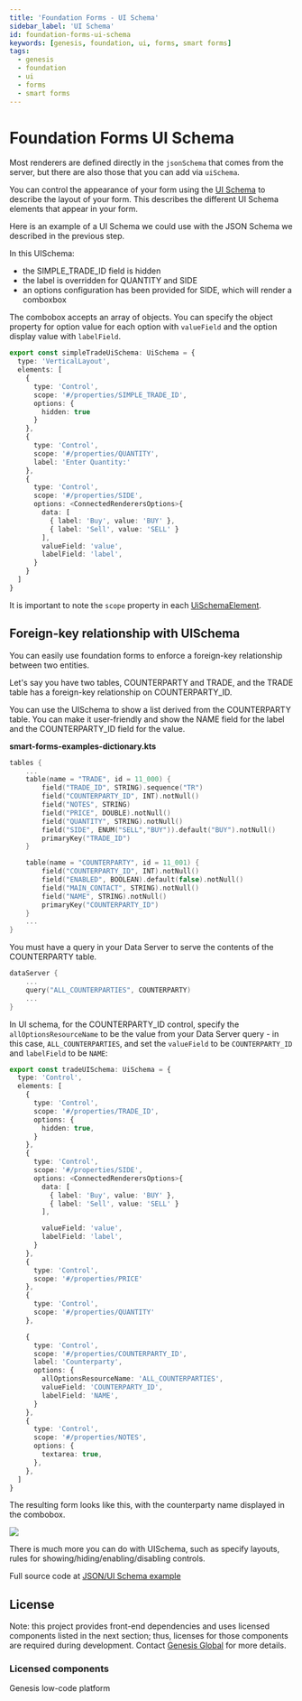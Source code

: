 ---
title: 'Foundation Forms - UI Schema'
sidebar_label: 'UI Schema'
id: foundation-forms-ui-schema
keywords: [genesis, foundation, ui, forms, smart forms]
tags:
  - genesis
  - foundation
  - ui
  - forms
  - smart forms
---

# Foundation Forms UI Schema

Most renderers are defined directly in the `jsonSchema` that comes from the server, but there are also those that you can add via `uiSchema`.

You can control the appearance of your form using the [UI Schema](/docs/api/foundation-forms.uischema/) to describe the layout of your form. This describes the different UI Schema elements that appear in your form.

Here is an example of a UI Schema we could use with the JSON Schema we described in the previous step.

In this UISchema:

- the SIMPLE_TRADE_ID field is hidden
- the label is overridden for QUANTITY and SIDE
- an options configuration has been provided for SIDE, which will render a comboxbox

The combobox accepts an array of objects. You can specify the object property for option value for each option with `valueField` and the option display value with `labelField`.


```ts
export const simpleTradeUiSchema: UiSchema = {
  type: 'VerticalLayout',
  elements: [
    {
      type: 'Control',
      scope: '#/properties/SIMPLE_TRADE_ID',
      options: {
        hidden: true
      }
    },
    {
      type: 'Control',
      scope: '#/properties/QUANTITY',
      label: 'Enter Quantity:'
    },
    {
      type: 'Control',
      scope: '#/properties/SIDE',
      options: <ConnectedRenderersOptions>{
        data: [
          { label: 'Buy', value: 'BUY' },
          { label: 'Sell', value: 'SELL' }
        ],
        valueField: 'value',
        labelField: 'label',
      }
    }
  ]
}
```

It is important to note the `scope` property in each [UiSchemaElement](/web/forms/docs/api/foundation-forms.uischemaelement/).


## Foreign-key relationship with UISchema

You can easily use foundation forms to enforce a foreign-key relationship between two entities.

Let's say you have two tables, COUNTERPARTY and TRADE, and the TRADE table has a foreign-key relationship on COUNTERPARTY_ID.

You can use the UISchema to show a list derived from the COUNTERPARTY table. You can make it user-friendly and show the NAME field for the label and the COUNTERPARTY_ID field for the value.

**smart-forms-examples-dictionary.kts**

```kts
tables {
    ...
    table(name = "TRADE", id = 11_000) {
        field("TRADE_ID", STRING).sequence("TR")
        field("COUNTERPARTY_ID", INT).notNull()
        field("NOTES", STRING)
        field("PRICE", DOUBLE).notNull()
        field("QUANTITY", STRING).notNull()
        field("SIDE", ENUM("SELL","BUY")).default("BUY").notNull()
        primaryKey("TRADE_ID")
    }

    table(name = "COUNTERPARTY", id = 11_001) {
        field("COUNTERPARTY_ID", INT).notNull()
        field("ENABLED", BOOLEAN).default(false).notNull()
        field("MAIN_CONTACT", STRING).notNull()
        field("NAME", STRING).notNull()
        primaryKey("COUNTERPARTY_ID")
    }
    ...
}
```

You must have a query in your Data Server to serve the contents of the COUNTERPARTY table.

```kts
dataServer {
    ...
    query("ALL_COUNTERPARTIES", COUNTERPARTY)
    ...
}
```


In UI schema, for the COUNTERPARTY_ID control, specify the `allOptionsResourceName` to be the value from your Data Server query - in this case, `ALL_COUNTERPARTIES`, and set the `valueField` to be `COUNTERPARTY_ID` and `labelField` to be `NAME`:

```ts
export const tradeUISchema: UiSchema = {
  type: 'Control',
  elements: [
    {
      type: 'Control',
      scope: '#/properties/TRADE_ID',
      options: {
        hidden: true,
      }
    },
    {
      type: 'Control',
      scope: '#/properties/SIDE',
      options: <ConnectedRenderersOptions>{
        data: [
          { label: 'Buy', value: 'BUY' },
          { label: 'Sell', value: 'SELL' }
        ],

        valueField: 'value',
        labelField: 'label',
      }
    },
    {
      type: 'Control',
      scope: '#/properties/PRICE'
    },
    {
      type: 'Control',
      scope: '#/properties/QUANTITY'
    },

    {
      type: 'Control',
      scope: '#/properties/COUNTERPARTY_ID',
      label: 'Counterparty',
      options: {
        allOptionsResourceName: 'ALL_COUNTERPARTIES',
        valueField: 'COUNTERPARTY_ID',
        labelField: 'NAME',
      }
    },
    {
      type: 'Control',
      scope: '#/properties/NOTES',
      options: {
        textarea: true,
      },
    },
  ]
}

```

The resulting form looks like this, with the counterparty name displayed in the combobox.

![](/img/smart-forms/foreign-key-form.png)

There is much more you can do with UISchema, such as specify layouts, rules for showing/hiding/enabling/disabling controls.

Full source code at [JSON/UI Schema example](https://github.com/genesiscommunitysuccess/form-examples/tree/main/client/src/routes/forms-json-schema)

## License

Note: this project provides front-end dependencies and uses licensed components listed in the next section; thus, licenses for those components are required during development. Contact [Genesis Global](https://genesis.global/contact-us/) for more details.

### Licensed components
Genesis low-code platform
